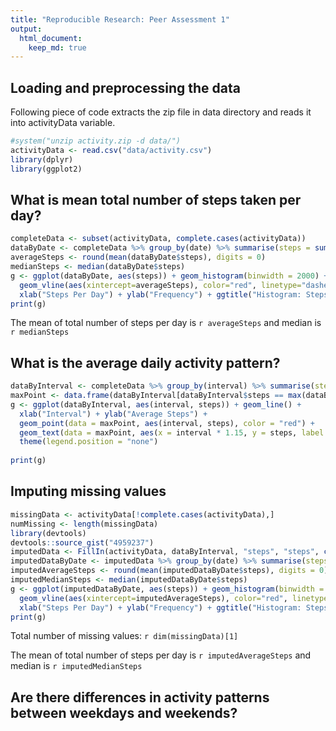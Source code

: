 ```yaml
---
title: "Reproducible Research: Peer Assessment 1"
output: 
  html_document:
    keep_md: true
---
```



## Loading and preprocessing the data
Following piece of code extracts the zip file in data directory and reads it into activityData variable.
```r
#system("unzip activity.zip -d data/")
activityData <- read.csv("data/activity.csv")
library(dplyr)
library(ggplot2)
```


## What is mean total number of steps taken per day?

```r
completeData <- subset(activityData, complete.cases(activityData))
dataByDate <- completeData %>% group_by(date) %>% summarise(steps = sum(steps))
averageSteps <- round(mean(dataByDate$steps), digits = 0)
medianSteps <- median(dataByDate$steps)
g <- ggplot(dataByDate, aes(steps)) + geom_histogram(binwidth = 2000) +
  geom_vline(aes(xintercept=averageSteps), color="red", linetype="dashed", size=1) +
  xlab("Steps Per Day") + ylab("Frequency") + ggtitle("Histogram: Steps Per Day")
print(g)
```

The mean of total number of steps per day is `r averageSteps` and median is `r medianSteps`

## What is the average daily activity pattern?
```r
dataByInterval <- completeData %>% group_by(interval) %>% summarise(steps = mean(steps))
maxPoint <- data.frame(dataByInterval[dataByInterval$steps == max(dataByInterval$steps),])
g <- ggplot(dataByInterval, aes(interval, steps)) + geom_line() +
  xlab("Interval") + ylab("Average Steps") +
  geom_point(data = maxPoint, aes(interval, steps), color = "red") +
  geom_text(data = maxPoint, aes(x = interval * 1.15, y = steps, label = "Max", color = "red")) +
  theme(legend.position = "none")
    
print(g)
```


## Imputing missing values
```r
missingData <- activityData[!complete.cases(activityData),]
numMissing <- length(missingData)
library(devtools)
devtools::source_gist("4959237")
imputedData <- FillIn(activityData, dataByInterval, "steps", "steps", c("interval"))
imputedDataByDate <- imputedData %>% group_by(date) %>% summarise(steps = sum(steps))
imputedAverageSteps <- round(mean(imputedDataByDate$steps), digits = 0)
imputedMedianSteps <- median(imputedDataByDate$steps)
g <- ggplot(imputedDataByDate, aes(steps)) + geom_histogram(binwidth = 2000) +
  geom_vline(aes(xintercept=imputedAverageSteps), color="red", linetype="dashed", size=1) +
  xlab("Steps Per Day") + ylab("Frequency") + ggtitle("Histogram: Steps Per Day")
print(g)
```

Total number of missing values: `r dim(missingData)[1]`

The mean of total number of steps per day is `r imputedAverageSteps` and median is `r imputedMedianSteps`

## Are there differences in activity patterns between weekdays and weekends?
